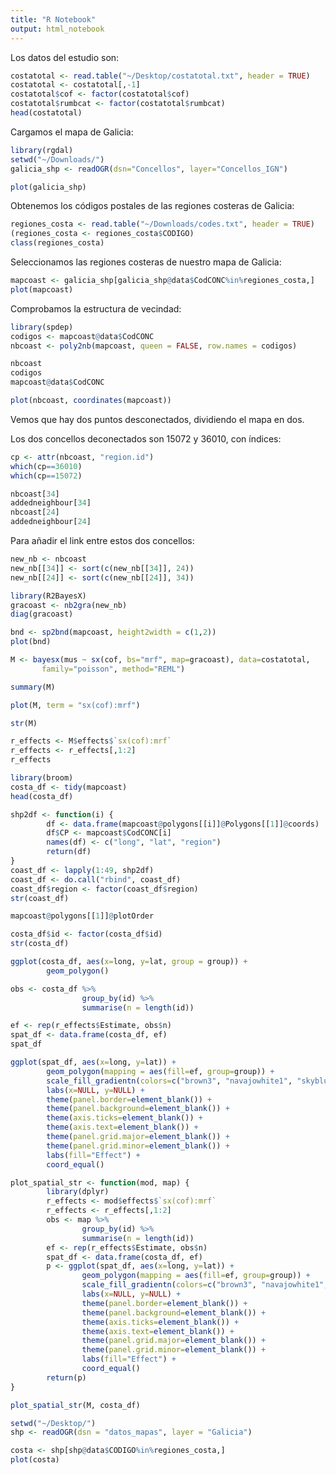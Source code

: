```yaml
---
title: "R Notebook"
output: html_notebook
---
```

Los datos del estudio son:
```r
costatotal <- read.table("~/Desktop/costatotal.txt", header = TRUE)
costatotal <- costatotal[,-1]
costatotal$cof <- factor(costatotal$cof)
costatotal$rumbcat <- factor(costatotal$rumbcat)
head(costatotal)
```


Cargamos el mapa de Galicia:
```r
library(rgdal)
setwd("~/Downloads/")
galicia_shp <- readOGR(dsn="Concellos", layer="Concellos_IGN")
```
```r
plot(galicia_shp)
```

Obtenemos los códigos postales de las regiones costeras de Galicia:
```r
regiones_costa <- read.table("~/Downloads/codes.txt", header = TRUE)
(regiones_costa <- regiones_costa$CODIGO)
class(regiones_costa)
```

Seleccionamos las regiones costeras de nuestro mapa de Galicia:
```r
mapcoast <- galicia_shp[galicia_shp@data$CodCONC%in%regiones_costa,]
plot(mapcoast)
```

Comprobamos la estructura de vecindad:
```r
library(spdep)
codigos <- mapcoast@data$CodCONC
nbcoast <- poly2nb(mapcoast, queen = FALSE, row.names = codigos)
```

```r
nbcoast
codigos
mapcoast@data$CodCONC
```

```r
plot(nbcoast, coordinates(mapcoast))
```
Vemos que hay dos puntos desconectados, dividiendo el mapa en dos.

Los dos concellos deconectados son 15072 y 36010, con índices:
```r
cp <- attr(nbcoast, "region.id")
which(cp==36010)
which(cp==15072)
```
```r
nbcoast[34]
addedneighbour[34]
nbcoast[24]
addedneighbour[24]
```

Para añadir el link entre estos dos concellos:
```r
new_nb <- nbcoast
new_nb[[34]] <- sort(c(new_nb[[34]], 24))
new_nb[[24]] <- sort(c(new_nb[[24]], 34))
```


```r
library(R2BayesX)
gracoast <- nb2gra(new_nb)
diag(gracoast)
```

```r
bnd <- sp2bnd(mapcoast, height2width = c(1,2))
plot(bnd)
```


```r
M <- bayesx(mus ~ sx(cof, bs="mrf", map=gracoast), data=costatotal,
       family="poisson", method="REML")
```


```r
summary(M)
```

```r
plot(M, term = "sx(cof):mrf")
```

```r
str(M)
```

```r
r_effects <- M$effects$`sx(cof):mrf`
r_effects <- r_effects[,1:2]
r_effects
```

```r
library(broom)
costa_df <- tidy(mapcoast)
head(costa_df)
```

```r
shp2df <- function(i) {
        df <- data.frame(mapcoast@polygons[[i]]@Polygons[[1]]@coords)
        df$CP <- mapcoast$CodCONC[i]
        names(df) <- c("long", "lat", "region")
        return(df)
}
coast_df <- lapply(1:49, shp2df)
coast_df <- do.call("rbind", coast_df)
coast_df$region <- factor(coast_df$region)
str(coast_df)
```
```r
mapcoast@polygons[[1]]@plotOrder
```




```r
costa_df$id <- factor(costa_df$id)
str(costa_df)
```



```r
ggplot(costa_df, aes(x=long, y=lat, group = group)) +
        geom_polygon()
```


```r
obs <- costa_df %>%
                group_by(id) %>%
                summarise(n = length(id))

ef <- rep(r_effects$Estimate, obs$n)
spat_df <- data.frame(costa_df, ef)
spat_df
```

```r
ggplot(spat_df, aes(x=long, y=lat)) +
        geom_polygon(mapping = aes(fill=ef, group=group)) +
        scale_fill_gradientn(colors=c("brown3", "navajowhite1", "skyblue3")) +
        labs(x=NULL, y=NULL) +
        theme(panel.border=element_blank()) +
        theme(panel.background=element_blank()) +
        theme(axis.ticks=element_blank()) +
        theme(axis.text=element_blank()) +
        theme(panel.grid.major=element_blank()) +
        theme(panel.grid.minor=element_blank()) +
        labs(fill="Effect") +
        coord_equal()
```

```r
plot_spatial_str <- function(mod, map) {
        library(dplyr)
        r_effects <- mod$effects$`sx(cof):mrf`
        r_effects <- r_effects[,1:2]
        obs <- map %>%
                group_by(id) %>%
                summarise(n = length(id))
        ef <- rep(r_effects$Estimate, obs$n)
        spat_df <- data.frame(costa_df, ef)
        p <- ggplot(spat_df, aes(x=long, y=lat)) +
                geom_polygon(mapping = aes(fill=ef, group=group)) +
                scale_fill_gradientn(colors=c("brown3", "navajowhite1", "skyblue3")) +
                labs(x=NULL, y=NULL) +
                theme(panel.border=element_blank()) +
                theme(panel.background=element_blank()) +
                theme(axis.ticks=element_blank()) +
                theme(axis.text=element_blank()) +
                theme(panel.grid.major=element_blank()) +
                theme(panel.grid.minor=element_blank()) +
                labs(fill="Effect") +
                coord_equal()
        return(p)
}
```

```r
plot_spatial_str(M, costa_df)
```

```r
setwd("~/Desktop/")
shp <- readOGR(dsn = "datos_mapas", layer = "Galicia")
```

```r
costa <- shp[shp@data$CODIGO%in%regiones_costa,]
plot(costa)
```

